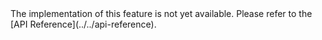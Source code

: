 <PlatformWrapper platform="unity">
The <Vpl k="NAME" /> implementation of this feature is not yet available. Please refer to the [API Reference](../../api-reference).
</PlatformWrapper>